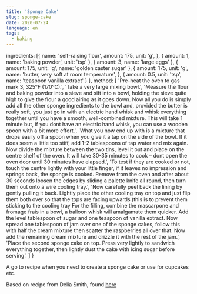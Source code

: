 ```yaml
---
title: 'Sponge Cake'
slug: sponge-cake
date: 2020-07-24
language: en
tags:
  - baking
---
```



  ingredients: [{
      name: 'self-raising flour',
      amount: 175,
      unit: 'g',
    },
    {
      amount: 1,
      name: 'baking powder',
      unit: 'tsp'
    },
    {
      amount: 3,
      name: 'large eggs'
    },
    {
      amount: 175,
      unit: 'g',
      name: 'golden caster sugar'
    },
    {
      amount: 175,
      unit: 'g',
      name: 'butter, very soft at room temperature',
    },
    {
      amount: 0.5, 
      unit: 'tsp',
      name: 'teaspoon vanilla extract'
    }
  ],
  method: [
    'Pre-heat the oven to gas mark 3, 325°F (170°C).',
    'Take a very large mixing bowl.',
    'Measure the flour and baking powder into a sieve and sift into a bowl, holding the sieve quite high to give the flour a good airing as it goes down. Now all you do is simply add all the other sponge ingredients to the bowl and, provided the butter is really soft, you just go in with an electric hand whisk and whisk everything together until you have a smooth, well-combined mixture. This will take 1 minute but, if you dont have an electric hand whisk, you can use a wooden spoon with a bit more effort.',
    'What you now end up with is a mixture that drops easily off a spoon when you give it a tap on the side of the bowl. If it does seem a little too stiff, add 1-2 tablespoons of tap water and mix again. Now divide the mixture between the two tins, level it out and place on the centre shelf of the oven. It will take 30-35 minutes to cook – dont open the oven door until 30 minutes have elapsed.',
    'To test if they are cooked or not, touch the centre lightly with your little finger, if it leaves no impression and springs back, the sponge is cooked. Remove from the oven and after about 30 seconds loosen the edges by sliding a palette knife all round, then turn them out onto a wire cooling tray.',
    'Now carefully peel back the lining by gently pulling it back. Lightly place the other cooling tray on top and just flip them both over so that the tops are facing upwards (this is to prevent them sticking to the cooling tray For the filling, combine the mascarpone and fromage frais in a bowl, a balloon whisk will amalgamate them quicker. Add the level tablespoon of sugar and one teaspoon of vanilla extract. Now spread one tablespoon of jam over one of the sponge cakes, follow this with half the cream mixture then scatter the raspberries all over that. Now add the remaining cream mixture and drizzle it with the rest of the jam.',
    'Place the second sponge cake on top. Press very lightly to sandwich everything together, then lightly dust the cake with icing sugar before serving.'
  ]
}

A go to recipe when you need to create a sponge cake or use for cupcakes etc.

<Recipe recipe={recipe} />

Based on recipe from Delia Smith, found [here](https://www.deliaonline.com/recipes/international/european/british/all-in-one-sponge-cake-with-raspberry-and-mascarpone-cream)
